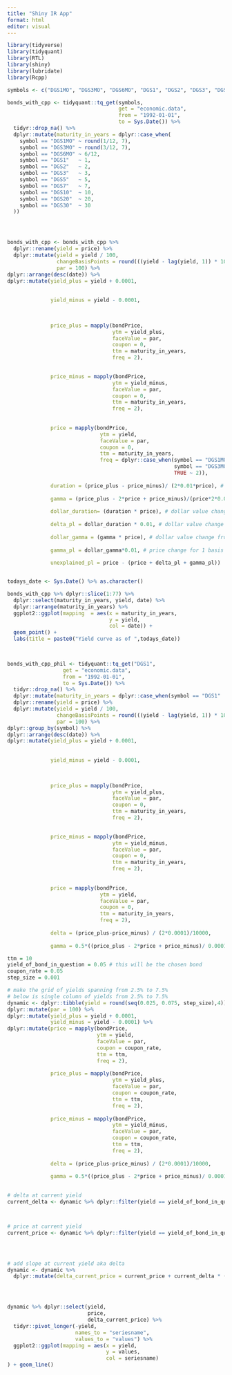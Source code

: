 ```yaml
---
title: "Shiny IR App"
format: html
editor: visual
---
```


```r
library(tidyverse)
library(tidyquant)
library(RTL)
library(shiny)
library(lubridate)
library(Rcpp)
```

```r

symbols <- c("DGS1MO", "DGS3MO", "DGS6MO", "DGS1", "DGS2", "DGS3", "DGS5", "DGS7", "DGS10", "DGS20", "DGS30")

bonds_with_cpp <- tidyquant::tq_get(symbols,
                                    get = "economic.data",
                                    from = "1992-01-01",
                                    to = Sys.Date()) %>%
  tidyr::drop_na() %>% 
  dplyr::mutate(maturity_in_years = dplyr::case_when(
    symbol == "DGS1MO" ~ round(1/12, 7),
    symbol == "DGS3MO" ~ round(3/12, 7),
    symbol == "DGS6MO" ~ 6/12,
    symbol == "DGS1"   ~ 1,
    symbol == "DGS2"   ~ 2,
    symbol == "DGS3"   ~ 3,
    symbol == "DGS5"   ~ 5,
    symbol == "DGS7"   ~ 7,
    symbol == "DGS10"  ~ 10,
    symbol == "DGS20"  ~ 20,
    symbol == "DGS30"  ~ 30
  )) 




bonds_with_cpp <- bonds_with_cpp %>%
  dplyr::rename(yield = price) %>%
  dplyr::mutate(yield = yield / 100,
                changeBasisPoints = round(((yield - lag(yield, 1)) * 10000), digits = 5),
                par = 100) %>% 
dplyr::arrange(desc(date)) %>% 
dplyr::mutate(yield_plus = yield + 0.0001,
              
            
              yield_minus = yield - 0.0001,
              

              
              price_plus = mapply(bondPrice,
                                  ytm = yield_plus,
                                  faceValue = par,
                                  coupon = 0,
                                  ttm = maturity_in_years,
                                  freq = 2),
              

              price_minus = mapply(bondPrice,
                                  ytm = yield_minus,
                                  faceValue = par,
                                  coupon = 0,
                                  ttm = maturity_in_years,
                                  freq = 2),
              
              
              price = mapply(bondPrice,
                              ytm = yield,
                              faceValue = par,
                              coupon = 0,
                              ttm = maturity_in_years,
                              freq = dplyr::case_when(symbol == "DGS1MO" ~ 12, 
                                                      symbol == "DGS3MO" ~ 4, 
                                                      TRUE ~ 2)),
              
              duration = (price_plus - price_minus)/ (2*0.01*price), # define duration as percent change in bond's value for change of 1 percentage point  
              
              gamma = (price_plus - 2*price + price_minus)/(price*2*0.01), 
              
              dollar_duration= (duration * price), # dollar value change for 1 percentage point 
              
              delta_pl = dollar_duration * 0.01, # dollar value change for 1 basis point 
              
              dollar_gamma = (gamma * price), # dollar value change from gamma for 1 percentage point 
              
              gamma_pl = dollar_gamma*0.01, # price change for 1 basis point which is attributed to gamma
              
              unexplained_pl = price - (price + delta_pl + gamma_pl)) 


todays_date <- Sys.Date() %>% as.character()

bonds_with_cpp %>% dplyr::slice(1:77) %>% 
  dplyr::select(maturity_in_years, yield, date) %>% 
  dplyr::arrange(maturity_in_years) %>% 
  ggplot2::ggplot(mapping  = aes(x = maturity_in_years, 
                                 y = yield, 
                                 col = date)) + 
  geom_point() +
  labs(title = paste0("Yield curve as of ",todays_date))

                  


```

```r


bonds_with_cpp_phil <- tidyquant::tq_get("DGS1", 
                  get = "economic.data",
                  from = "1992-01-01",
                  to = Sys.Date()) %>%
  tidyr::drop_na() %>% 
  dplyr::mutate(maturity_in_years = dplyr::case_when(symbol == "DGS1"   ~ 1)) %>%
  dplyr::rename(yield = price) %>%
  dplyr::mutate(yield = yield / 100,
                changeBasisPoints = round(((yield - lag(yield, 1)) * 10000), digits = 5),
                par = 100) %>% 
dplyr::group_by(symbol) %>% 
dplyr::arrange(desc(date)) %>% 
dplyr::mutate(yield_plus = yield + 0.0001,
              
            
              yield_minus = yield - 0.0001,
              

              
              price_plus = mapply(bondPrice,
                                  ytm = yield_plus,
                                  faceValue = par,
                                  coupon = 0,
                                  ttm = maturity_in_years,
                                  freq = 2),
              

              price_minus = mapply(bondPrice,
                                  ytm = yield_minus,
                                  faceValue = par,
                                  coupon = 0,
                                  ttm = maturity_in_years,
                                  freq = 2),
              
              
              price = mapply(bondPrice,
                              ytm = yield,
                              faceValue = par,
                              coupon = 0,
                              ttm = maturity_in_years,
                              freq = 2),
              
              delta = (price_plus-price_minus) / (2*0.0001)/10000, 
              
              gamma = 0.5*((price_plus - 2*price + price_minus)/ 0.0001^2)/10000^2)
```

```r

ttm = 10
yield_of_bond_in_question = 0.05 # this will be the chosen bond
coupon_rate = 0.05
step_size = 0.001

# make the grid of yields spanning from 2.5% to 7.5% 
# below is single column of yields from 2.5% to 7.5%
dynamic <- dplyr::tibble(yield = round(seq(0.025, 0.075, step_size),4)) %>%  # seq(start, stop, step), # use this in RTL::bond or bondPrice cpp
dplyr::mutate(par = 100) %>%
dplyr::mutate(yield_plus = yield + 0.0001, 
              yield_minus = yield - 0.0001) %>% 
dplyr::mutate(price = mapply(bondPrice, 
                             ytm = yield, 
                             faceValue = par,
                             coupon = coupon_rate, 
                             ttm = ttm, 
                             freq = 2), 
              
              price_plus = mapply(bondPrice,
                                  ytm = yield_plus,
                                  faceValue = par,
                                  coupon = coupon_rate,
                                  ttm = ttm,
                                  freq = 2),
              
              price_minus = mapply(bondPrice,
                                  ytm = yield_minus,
                                  faceValue = par,
                                  coupon = coupon_rate,
                                  ttm = ttm,
                                  freq = 2),
              
              delta = (price_plus-price_minus) / (2*0.0001)/10000, 
              
              gamma = 0.5*((price_plus - 2*price + price_minus)/ 0.0001^2)/10000^2)
              

# delta at current yield
current_delta <- dynamic %>% dplyr::filter(yield == yield_of_bond_in_question) %>% dplyr::select(delta) %>% as.numeric()



# price at current yield
current_price <- dynamic %>% dplyr::filter(yield == yield_of_bond_in_question) %>% dplyr::select(price) %>% as.numeric()




# add slope at current yield aka delta
dynamic <- dynamic %>% 
  dplyr::mutate(delta_current_price = current_price + current_delta * (yield - yield_of_bond_in_question) * 10000)




dynamic %>% dplyr::select(yield, 
                          price, 
                          delta_current_price) %>% 
  tidyr::pivot_longer(-yield, 
                      names_to = "seriesname",
                      values_to = "values") %>% 
  ggplot2::ggplot(mapping = aes(x = yield, 
                                y = values, 
                                col = seriesname)
) + geom_line()




```
